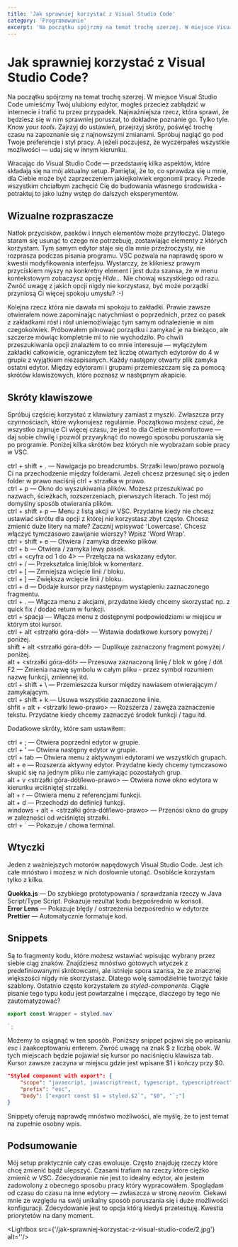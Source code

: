 ```yaml
---
title: 'Jak sprawniej korzystać z Visual Studio Code'
category: 'Programowanie'
excerpt: 'Na początku spójrzmy na temat trochę szerzej. W miejsce Visual Studio Code umieśćmy Twój ulubiony edytor, mogłeś przecież zabłądzić w internecie i trafić tu przez przypadek. Najważniejsza rzecz, która sprawi, że będziesz się w nim sprawniej poruszał, to dokładne poznanie go. Tylko tyle. Know your tools. '
---
```

# Jak sprawniej korzystać z Visual Studio Code?

Na początku spójrzmy na temat trochę szerzej. W miejsce Visual Studio Code umieśćmy Twój ulubiony edytor, mogłeś przecież zabłądzić w internecie i trafić tu przez przypadek. Najważniejsza rzecz, która sprawi, że będziesz się w nim sprawniej poruszał, to dokładne poznanie go. Tylko tyle. *Know your tools.* Zajrzyj do ustawień, przejrzyj skróty, poświęć trochę czasu na zapoznanie się z najnowszymi zmianami. Spróbuj nagiąć go pod Twoje preferencje i styl pracy. A jeżeli poczujesz, że wyczerpałeś wszystkie możliwości — udaj się w innym kierunku.

Wracając do Visual Studio Code — przedstawię kilka aspektów, które składają się na mój aktualny setup. Pamiętaj, że to, co sprawdza się u mnie, dla Ciebie może być zaprzeczeniem jakiejkolwiek ergonomii pracy. Przede wszystkim chciałbym zachęcić Cię do budowania własnego środowiska - potraktuj to jako luźny wstęp do dalszych eksperymentów.

## Wizualne rozpraszacze

Natłok przycisków, pasków i innych elementów może przytłoczyć. Dlatego staram się usunąć to czego nie potrzebuję, zostawiając elementy z których korzystam. Tym samym edytor staje się dla mnie przeźroczysty, nie rozprasza podczas pisania programu. VSC pozwala na naprawdę sporo w kwestii modyfikowania interfejsu. Wystarczy, że klikniesz prawym przyciskiem myszy na konkretny element i jest duża szansa, że w menu kontekstowym zobaczysz opcję *Hide...* Nie chowaj wszystkiego od razu. Zwróć uwagę z jakich opcji nigdy nie korzystasz, być może porządki przyniosą Ci więcej spokoju umysłu? :-)
  
Kolejna rzecz która nie dawała mi spokoju to zakładki. Prawie zawsze otwierałem nowe zapominając natychmiast o poprzednich, przez co pasek z zakładkami rósł i rósł uniemożlwiając tym samym odnalezienie w nim czegokolwiek. Próbowałem pilnować porządku i zamykać je na bieżąco, ale szczerze mówiąc kompletnie mi to nie wychodziło. Po chwili przeszukiwania opcji znalazłem to co mnie interesuje — wyłączyłem zakładki całkowicie, ograniczyłem też liczbę otwartych edytorów do 4 w grupie z wyjątkiem niezapisanych. Każdy następny otwarty plik zamyka ostatni edytor. Między edytorami i grupami przemieszczam się za pomocą skrótów klawiszowych, które poznasz w następnym akapicie.

## Skróty klawiszowe
Spróbuj częściej korzystać z klawiatury zamiast z myszki. Zwłaszcza przy czynnościach, które wykonujesz regularnie. Początkowo możesz czuć, że wszystko zajmuje Ci więcej czasu, że jest to dla Ciebie niekomfortowe — daj sobie chwilę i pozwól przywyknąć do nowego sposobu poruszania się po programie. Poniżej kilka skrótów bez których nie wyobrażam sobie pracy w VSC.
  
<ShortcutButton>ctrl</ShortcutButton> + <ShortcutButton>shift</ShortcutButton> + <ShortcutButton>.</ShortcutButton> — Nawigacja po breadcrumbs. Strzałki lewo/prawo pozwolą Ci na przechodzenie między folderami. Jeżeli chcesz przesunąć się o jeden folder w prawo naciśnij <ShortcutButton>ctrl</ShortcutButton> + <ShortcutButton>strzałka w prawo</ShortcutButton>.\
<ShortcutButton>ctrl</ShortcutButton> + <ShortcutButton>p</ShortcutButton> — Okno do wyszukiwania plików. Możesz przeszukiwać po nazwach, ścieżkach, rozszerzeniach, pierwszych literach. To jest mój domyślny sposób otwierania plików.\
<ShortcutButton>ctrl</ShortcutButton> + <ShortcutButton>shift</ShortcutButton> + <ShortcutButton>p</ShortcutButton> — Menu z listą akcji w VSC. Przydatne kiedy nie chcesz ustawiać skrótu dla opcji z której nie korzystasz zbyt często. Chcesz zmienić duże litery na małe? Zacznij wpisywać 'Lowercase'. Chcesz włączyć tymczasowo zawijanie wierszy? Wpisz 'Word Wrap'.\
<ShortcutButton>ctrl</ShortcutButton> + <ShortcutButton>shift</ShortcutButton> + <ShortcutButton>e</ShortcutButton> — Otwiera / zamyka drzewko plików.\
<ShortcutButton>ctrl</ShortcutButton> + <ShortcutButton>b</ShortcutButton> — Otwiera / zamyka lewy pasek.\
<ShortcutButton>ctrl</ShortcutButton> + <ShortcutButton>\<cyfra od 1 do 4></ShortcutButton> — Przełącza na wskazany edytor.\
<ShortcutButton>ctrl</ShortcutButton> + <ShortcutButton>/</ShortcutButton> — Przekształca linię/blok w komentarz.\
<ShortcutButton>ctrl</ShortcutButton> + <ShortcutButton>[</ShortcutButton> — Zmniejsza wcięcie linii / bloku.\
<ShortcutButton>ctrl</ShortcutButton> + <ShortcutButton>]</ShortcutButton> — Zwiększa wcięcie linii / bloku.\
<ShortcutButton>ctrl</ShortcutButton> + <ShortcutButton>d</ShortcutButton> — Dodaje kursor przy następnym wystąpieniu zaznaczonego fragmentu.\
<ShortcutButton>ctrl</ShortcutButton> + <ShortcutButton>.</ShortcutButton> — Włącza menu z akcjami, przydatne kiedy chcemy skorzystać np. z quick fix / dodać return w funkcji.\
<ShortcutButton>ctrl</ShortcutButton> + <ShortcutButton>spacja</ShortcutButton> — Włącza menu z dostępnymi podpowiedziami w miejscu w którym stoi kursor.\
<ShortcutButton>ctrl</ShortcutButton> + <ShortcutButton>alt</ShortcutButton> <ShortcutButton>\<strzałki góra-dół></ShortcutButton> — Wstawia dodatkowe kursory powyżej / poniżej.\
<ShortcutButton>shift</ShortcutButton> + <ShortcutButton>alt</ShortcutButton> <ShortcutButton>\<strzałki góra-dół></ShortcutButton> — Duplikuje zaznaczony fragment powyżej / poniżej.\
<ShortcutButton>alt</ShortcutButton> + <ShortcutButton>\<strzałki góra-dół></ShortcutButton> — Przesuwa zaznaczoną linię / blok w górę / dół.\
<ShortcutButton>F2</ShortcutButton> — Zmienia nazwę symbolu w całym pliku - przez symbol rozumiem nazwę funkcji, zmiennej itd.\
<ShortcutButton>ctrl</ShortcutButton> + <ShortcutButton>shift</ShortcutButton> + <ShortcutButton>\\</ShortcutButton> — Przemieszcza kursor między nawiasem otwierającym / zamykającym.\
<ShortcutButton>ctrl</ShortcutButton> + <ShortcutButton>shift</ShortcutButton> + <ShortcutButton>k</ShortcutButton> — Usuwa wszystkie zaznaczone linie.\
<ShortcutButton>shfit</ShortcutButton> + <ShortcutButton>alt</ShortcutButton> + <ShortcutButton>\<strzałki lewo-prawo></ShortcutButton> — Rozszerza / zawęża zaznaczenie tekstu. Przydatne kiedy chcemy zaznaczyć środek funkcji / tagu itd.
  
Dodatkowe skróty, które sam ustawiłem:

<ShortcutButton>ctrl</ShortcutButton> + <ShortcutButton>;</ShortcutButton> — Otwiera poprzedni edytor w grupie.\
<ShortcutButton>ctrl</ShortcutButton> + <ShortcutButton>'</ShortcutButton> — Otwiera następny edytor w grupie.\
<ShortcutButton>ctrl</ShortcutButton> + <ShortcutButton>tab</ShortcutButton> — Otwiera menu z aktywnymi edytorami we wszystkich grupach.\
<ShortcutButton>alt</ShortcutButton> + <ShortcutButton>e</ShortcutButton> — Rozszerza aktywny edytor. Przydatne kiedy chcemy tymczasowo skupić się na jednym pliku nie zamykając pozostałych grup.\
<ShortcutButton>alt</ShortcutButton> + <ShortcutButton>v</ShortcutButton> <ShortcutButton>\<strzałki góra-dół/lewo-prawo></ShortcutButton> — Otwiera nowe okno edytora w kierunku wciśniętej strzałki.\
<ShortcutButton>alt</ShortcutButton> + <ShortcutButton>r</ShortcutButton> — Otwiera menu z referencjami funkcji.\
<ShortcutButton>alt</ShortcutButton> + <ShortcutButton>d</ShortcutButton> — Przechodzi do definicji funkcji.\
<ShortcutButton>windows</ShortcutButton> + <ShortcutButton>alt</ShortcutButton> + <ShortcutButton>\<strzałki góra-dół/lewo-prawo></ShortcutButton> — Przenosi okno do grupy w zalezności od wciśniętej strzałki.\
<ShortcutButton>ctrl</ShortcutButton> + <ShortcutButton>`</ShortcutButton> — Pokazuje / chowa terminal.

## Wtyczki

Jeden z ważniejszych motorów napędowych Visual Studio Code. Jest ich całe mnóstwo i możesz w nich dosłownie utonąć. Osobiście korzystam tylko z kilku.

**Quokka.js** — Do szybkiego prototypowania / sprawdzania rzeczy w Java Script/Type Script. Pokazuje rezultat kodu bezpośrednio w konsoli.\
**Error Lens** — Pokazuje błędy / ostrzeżenia bezpośrednio w edytorze\
**Prettier** — Automatycznie formatuje kod.

## Snippets

Są to fragmenty kodu, które możesz wstawiać wpisując wybrany przez siebie ciąg znaków. Znajdziesz mnóstwo gotowych wtyczek z predefiniowanymi skrótowcami, ale istnieje spora szansa, że ze znacznej większości nigdy nie skorzystasz. Dlatego wolę samodzielnie tworzyć takie szablony. Ostatnio często korzystałem ze *styled-components*. Ciągłe pisanie tego typu kodu jest powtarzalne i męczące, dlaczego by tego nie zautomatyzować?
```ts
export const Wrapper = styled.nav`
    
`;
```

Możemy to osiągnąć w ten sposób. Poniższy snippet pojawi się po wpisaniu *esc* i zaakceptowaniu enterem. Zwróć uwagę na znak $ z liczbą obok. W tych miejscach będzie pojawiał się kursor po naciśnięciu klawisza <ShortcutButton>tab</ShortcutButton>. Kursor zawsze zaczyna w miejscu gdzie jest wpisane $1 i kończy przy $0.

```json
"Styled component with export": {
    "scope": "javascript, javascriptreact, typescript, typescriptreact",
    "prefix": "esc",
    "body": ["export const $1 = styled.$2`", "$0", "`;"]
}
```

Snippety oferują naprawdę mnóstwo możliwości, ale myślę, że to jest temat na zupełnie osobny wpis.

## Podsumowanie

Mój setup praktycznie cały czas ewoluuje. Często znajduję rzeczy które chcę zmienić bądź ulepszyć. Czasami trafiam na rzeczy które ciężko zmienić w VSC. Zdecydowanie nie jest to idealny edytor, ale jestem zadowolony z obecnego sposobu pracy który wypracowałem. Spoglądam od czasu do czasu na inne edytory — zwłaszcza w stronę *neovim*. Ciekawi mnie ze względu na swój unikalny sposób poruszania się i duże możliwości konfiguracji. Zdecydowanie jest to opcja którą kiedyś przetestuję. Kwestia priorytetów na dany moment.

<Lightbox src={'/jak-sprawniej-korzystac-z-visual-studio-code/2.jpg'} alt=''/>